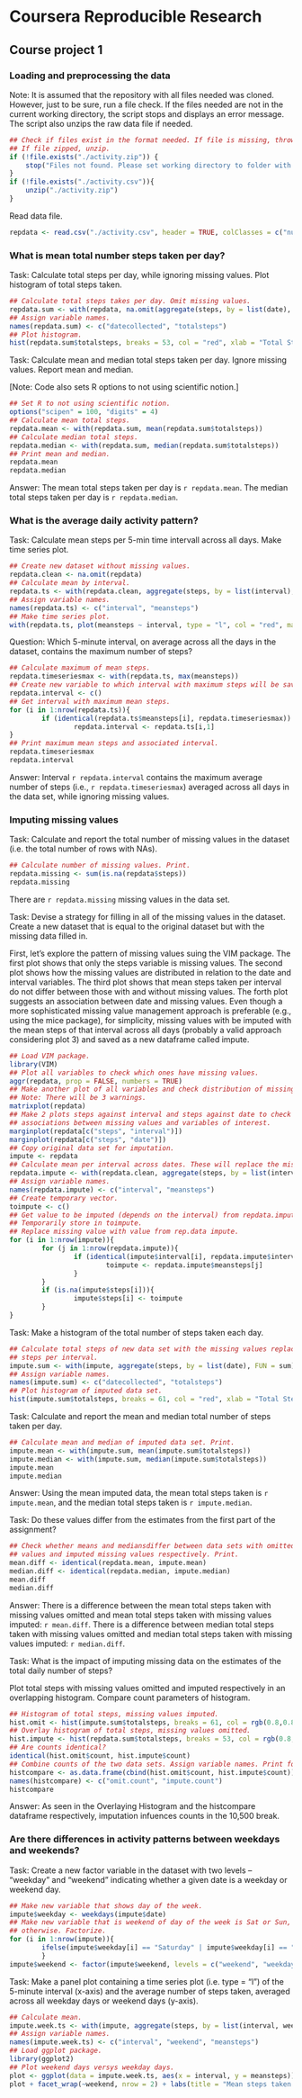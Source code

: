 # Coursera Reproducible Research 
## Course project 1

### Loading and preprocessing the data
Note: It is assumed that the repository with all files needed was cloned. However, just to be sure, run a file check. If the files needed are not in the current working directory, the script stops and displays an error message. The script also unzips the raw data file if needed.
```r
## Check if files exist in the format needed. If file is missing, throw error.
## If file zipped, unzip. 
if (!file.exists("./activity.zip")) {
	stop("Files not found. Please set working directory to folder with necessary data files.")
}
if (!file.exists("./activity.csv")){
	unzip("./activity.zip")
}
```

Read data file.
```r
repdata <- read.csv("./activity.csv", header = TRUE, colClasses = c("numeric", "Date", "numeric"))
```

### What is mean total number steps taken per day?
Task: Calculate total steps per day, while ignoring missing values. Plot histogram of total steps taken.
```r
## Calculate total steps takes per day. Omit missing values. 
repdata.sum <- with(repdata, na.omit(aggregate(steps, by = list(date), FUN = sum)))
## Assign variable names. 
names(repdata.sum) <- c("datecollected", "totalsteps")
## Plot histogram. 
hist(repdata.sum$totalsteps, breaks = 53, col = "red", xlab = "Total Steps Taken", ylab = "Frequency", main = "Histogram of Total Steps Taken \n(missing values omitted)", xlim = c(0, 25000))
```

Task: Calculate mean and median total steps taken per day. Ignore missing values. Report mean and median. 

[Note: Code also sets R options to not using scientific notion.]  
```r
## Set R to not using scientific notion. 
options("scipen" = 100, "digits" = 4)
## Calculate mean total steps. 
repdata.mean <- with(repdata.sum, mean(repdata.sum$totalsteps))
## Calculate median total steps. 
repdata.median <- with(repdata.sum, median(repdata.sum$totalsteps))
## Print mean and median. 
repdata.mean
repdata.median
```

Answer: The mean total steps taken per day is `r repdata.mean`.
The median total steps taken per day is `r repdata.median`. 

### What is the average daily activity pattern?
Task: Calculate mean steps per 5-min time intervall across all days. Make time series plot. 
```r
## Create new dataset without missing values.
repdata.clean <- na.omit(repdata)
## Calculate mean by interval. 
repdata.ts <- with(repdata.clean, aggregate(steps, by = list(interval), FUN = mean))
## Assign variable names. 
names(repdata.ts) <- c("interval", "meansteps")
## Make time series plot. 
with(repdata.ts, plot(meansteps ~ interval, type = "l", col = "red", main = "Average Daily Activity Pattern", xlab = "time interval", ylab = "mean steps per interval", xlim = c(0,2500), ylim = c(0, 250)), echo = TRUE)
```

Question: Which 5-minute interval, on average across all the days in the dataset, contains the maximum number of steps? 
```r
## Calculate maximum of mean steps.
repdata.timeseriesmax <- with(repdata.ts, max(meansteps))
## Create new variable to which interval with maximum steps will be saved. 
repdata.interval <- c()
## Get interval with maximum mean steps. 
for (i in 1:nrow(repdata.ts)){
        if (identical(repdata.ts$meansteps[i], repdata.timeseriesmax))
                repdata.interval <- repdata.ts[i,1]
}
## Print maximum mean steps and associated interval. 
repdata.timeseriesmax
repdata.interval
```

Answer: Interval `r repdata.interval` contains the maximum average number of steps (i.e., `r repdata.timeseriesmax`) averaged across all days in the data set, while ignoring missing values. 

### Imputing missing values
Task: Calculate and report the total number of missing values in the dataset (i.e. the total number of rows with NAs). 
```r
## Calculate number of missing values. Print. 
repdata.missing <- sum(is.na(repdata$steps))
repdata.missing
```

There are `r repdata.missing` missing values in the data set.

Task: Devise a strategy for filling in all of the missing values in the dataset. Create a new dataset that is equal to the original dataset but with the missing data filled in. 

First, let's explore the pattern of missing values suing the VIM package. The first plot shows that only the steps variable is missing values. The second plot shows how the missing values are distributed in relation to the date and interval variables. The third plot shows that mean steps taken per interval do not differ between those with and without missing values. The forth plot suggests an association between date and missing values. Even though a more sophisticated missing value management approach is preferable (e.g., using the mice package), for simplicity, missing values with be imputed with the mean steps of that interval across all days (probably a valid approach considering plot 3) and saved as a new dataframe called impute.  
```r
## Load VIM package. 
library(VIM)
## Plot all variables to check which ones have missing values. 
aggr(repdata, prop = FALSE, numbers = TRUE)
## Make another plot of all variables and check distribution of missing values.
## Note: There will be 3 warnings.
matrixplot(repdata)   
## Make 2 plots steps against interval and steps against date to check for possible
## associations between missing values and variables of interest. 
marginplot(repdata[c("steps", "interval")])
marginplot(repdata[c("steps", "date")])
## Copy original data set for imputation. 
impute <- repdata  
## Calculate mean per interval across dates. These will replace the missing values.
repdata.impute <- with(repdata.clean, aggregate(steps, by = list(interval), FUN = mean))     
## Assign variable names.
names(repdata.impute) <- c("interval", "meansteps")
## Create temporary vector. 
toimpute <- c()
## Get value to be imputed (depends on the interval) from repdata.impute.
## Temporarily store in toimpute.
## Replace missing value with value from rep.data impute. 
for (i in 1:nrow(impute)){
        for (j in 1:nrow(repdata.impute)){
                if (identical(impute$interval[i], repdata.impute$interval[j])) {
                        toimpute <- repdata.impute$meansteps[j]
                }
        }
        if (is.na(impute$steps[i])){
                impute$steps[i] <- toimpute
        }
}
```

Task: Make a histogram of the total number of steps taken each day.
```r
## Calculate total steps of new data set with the missing values replaced by mean
## steps per interval. 
impute.sum <- with(impute, aggregate(steps, by = list(date), FUN = sum))
## Assign variable names. 
names(impute.sum) <- c("datecollected", "totalsteps")
## Plot histogram of imputed data set. 
hist(impute.sum$totalsteps, breaks = 61, col = "red", xlab = "Total Steps Taken", ylab = "Frequency", main = "Histogram of Total Steps Taken \n(missing values imputed)", xlim = c(0, 25000), ylim = c(0,12))
```

Task: Calculate and report the mean and median total number of steps taken per day.
```r
## Calculate mean and median of imputed data set. Print. 
impute.mean <- with(impute.sum, mean(impute.sum$totalsteps))
impute.median <- with(impute.sum, median(impute.sum$totalsteps))
impute.mean
impute.median
```

Answer: Using the mean imputed data, the mean total steps taken is `r impute.mean`, and the median total steps taken is `r impute.median`.

Task: Do these values differ from the estimates from the first part of the assignment? 
```r
## Check whether means and mediansdiffer between data sets with omitted missing 
## values and imputed missing values respectively. Print. 
mean.diff <- identical(repdata.mean, impute.mean)
median.diff <- identical(repdata.median, impute.median)
mean.diff
median.diff
```

Answer: There is a difference between the mean total steps taken with missing values omitted and mean total steps taken with missing values imputed: `r mean.diff`. There is a difference between median total steps taken with missing values omitted and median total steps taken with missing values imputed: `r median.diff`. 

Task: What is the impact of imputing missing data on the estimates of the total daily number of steps?

Plot total steps with missing values omitted and imputed respectively in an overlapping histogram. Compare count parameters of histogram. 
```r
## Histogram of total steps, missing values imputed.
hist.omit <- hist(impute.sum$totalsteps, breaks = 61, col = rgb(0.8,0.8,0.8,0.0), xlab = "Total Steps Taken", ylab = "Frequency", xlim = c(0, 25000), ylim = c(0,12), border = "black", main = "Overlapping histogram \n(red = NAs omitted; black = NAs imputed)")
## Overlay histogram of total steps, missing values omitted.
hist.impute <- hist(repdata.sum$totalsteps, breaks = 53, col = rgb(0.8,0.8,0.8,0.0), xlim = c(0, 25000), ylim = c(0,12), border = "red", add = TRUE)
## Are counts identical?
identical(hist.omit$count, hist.impute$count)
## Combine counts of the two data sets. Assign variable names. Print for comparison. 
histcompare <- as.data.frame(cbind(hist.omit$count, hist.impute$count))
names(histcompare) <- c("omit.count", "impute.count")
histcompare
```

Answer: As seen in the Overlaying Histogram and the histcompare dataframe respectively, imputation infuences counts in the 10,500 break. 

### Are there differences in activity patterns between weekdays and weekends?
Task: Create a new factor variable in the dataset with two levels – “weekday” and “weekend” indicating whether a given date is a weekday or weekend day.
```r
## Make new variable that shows day of the week. 
impute$weekday <- weekdays(impute$date)
## Make new variable that is weekend of day of the week is Sat or Sun, weekday 
## otherwise. Factorize. 
for (i in 1:nrow(impute)){
        ifelse(impute$weekday[i] == "Saturday" | impute$weekday[i] == "Sunday", impute$weekend[i] <- "weekend", impute$weekend[i] <- "weekday")
        }
impute$weekend <- factor(impute$weekend, levels = c("weekend", "weekday"))
```

Task: Make a panel plot containing a time series plot (i.e. type = "l") of the 5-minute interval (x-axis) and the average number of steps taken, averaged across all weekday days or weekend days (y-axis).
```r
## Calculate mean. 
impute.week.ts <- with(impute, aggregate(steps, by = list(interval, weekend), FUN = mean))
## Assign variable names. 
names(impute.week.ts) <- c("interval", "weekend", "meansteps")
## Load ggplot package. 
library(ggplot2)
## Plot weekend days versys weekday days. 
plot <- ggplot(data = impute.week.ts, aes(x = interval, y = meansteps)) + geom_line() 
plot + facet_wrap(~weekend, nrow = 2) + labs(title = "Mean steps taken on weekend days and weekday days", x = "Interval", y = "Mean steps")
```